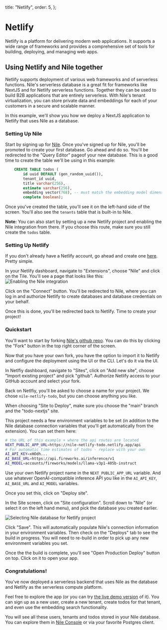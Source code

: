 
  title: "Netlify",
  order: 5,
};

# Netlify

Netlify is a platform for delivering modern web applications. It supports a wide range of frameworks and provides a comprehensive set of tools for building, deploying,
and managing web apps.

## Using Netlify and Nile together

Netlify supports deployment of various web frameworks and of serverless functions.
Nile's serverless database is a great fit for frameworks like NextJS and for Netlify serverless functions. Together they can be used to build B2B applications that are entirely serverless.
With Nile's tenant virtualization, you can store private data and embeddings for each of your customers in a secure and scalable manner.

In this example, we'll show you how we deploy a NextJS application to Netlify that uses Nile as a database.

### Setting Up Nile

Start by signing up for [Nile](https://console.thenile.dev/). Once you've signed up for Nile, you'll be promoted to create your first database. Go ahead and do so.
You'll be redirected to the "Query Editor" pageof your new database. This is a good time to create the table we'll be using in this example:

```sql
    CREATE TABLE todos (
        id uuid DEFAULT (gen_random_uuid()),
        tenant_id uuid,
        title varchar(256),
        estimate varchar(256),
        embedding vector(768), -- must match the embedding model dimension
        complete boolean);
```

Once you've created the table, you'll see it on the left-hand side of the screen. You'll also see the `tenants` table that is built-in to Nile.

**Note:** You can also start by setting up a new Netlify project and enabling the Nile integration from there. If you choose this route, make sure you still create the `todos` table.

### Setting Up Netlify

If you don't already have a Netlify account, go ahead and create one [here](https://www.netlify.com/). Pretty simple.

In your Netlify dashboard, navigate to "Extensions", choose "Nile" and click on the Tile.
You'll see a page that looks like this:
![Enabling the Nile integration](/blog/2024-10-03-nile_netlify/integration_config.png)

Click on the "Connect" button. You'll be redirected to Nile, where you can log in and authorize Netlify to create databases and database credentials on your behalf.

Once this is done, you'll be redirected back to Netlify. Time to create your project!

### Quickstart

You'll want to start by forking [Nile's github repo](https://github.com/niledatabase/niledatabase). You can do this by clicking the "Fork" button in the top right corner of the screen.

Now that you have your own fork, you have the option to import it to Netlify and configure the deployment using the UI or the CLI. Let's do it via the UI.

In Netlfiy dashboard, navigate to "Sites", click on "Add new site", choose "Import existing project" and pick "github". Authorize Netlify access to your GitHub account and select your fork.

Back on Netlfiy, you'll be asked to choose a name for your project. We chose `nile-netlify-todo`, but you can choose anything you like.

When choosing "Site to Deploy", make sure you choose the "main" branch and the "todo-nextjs" site.

This project needs a few environment variables to be set (in addition to the Nile database connection variables that you'll get automatically from the extension). You can set them here:

```bash
# the URL of this example + where the api routes are located
NEXT_PUBLIC_APP_URL=https://nile-netlify-todo.netlify.app/api
# For automatic time estimates of todos - replace with your own
AI_API_KEY=xHOdh...
AI_BASE_URL=https://api.fireworks.ai/inference/v1
AI_MODEL=accounts/fireworks/models/llama-v3p1-405b-instruct
```

Use your own Netlify project name in the `NEXT_PUBLIC_APP_URL` variable.
And use whatever OpenAI-compatible inference API you like in the `AI_API_KEY`, `AI_BASE_URL` and `AI_MODEL` variables.

Once you set this, click on "Deploy site".

In the Site screen, click on "Site configuration". Scroll down to "Nile" (or select it on the left hand menu), and pick the database you created earlier.

![Selecting Nile database for Netlify project](/blog/2024-10-03-nile_netlify/project_settings.png)

Click "Save". This will automatically populate Nile's connection information in your environment variables. Then check on the "Deploys" tab to see the build in progress.
You will need to re-build in order to pick up any new environment variables you set.

Once the the build is complete, you'll see "Open Production Deploy" button on top. Click on it to open your app.

### Congratulations!

You've now deployed a serverless backend that uses Nile as the database and Netlify as the serverless compute platform.

Feel free to explore the app (or you can try [the live demo version](https://nile-netlify-todo.netlify.app/) of it). You can sign up as a new user, create a new tenant, create todos for that tenant, and even use the embedding search functionality.

You will see all these users, tenants and todos stored in your Nile database.
You can explore them in [Nile Console](https://console.thenile.dev/) or via your favorite Postgres client.
